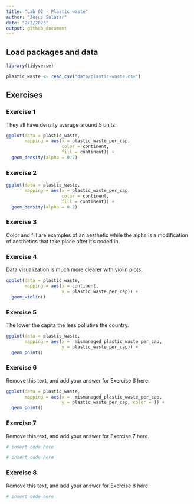 ```yaml
---
title: "Lab 02 - Plastic waste"
author: "Jesus Salazar"
date: "2/2/2023"
output: github_document
---
```


## Load packages and data

```r
library(tidyverse) 
```

```r
plastic_waste <- read_csv("data/plastic-waste.csv")
```

## Exercises

### Exercise 1

They all have density average around 5 units.

```r
ggplot(data = plastic_waste, 
       mapping = aes(x = plastic_waste_per_cap, 
                     color = continent, 
                     fill = continent)) +
  geom_density(alpha = 0.7)
```

### Exercise 2

```r
ggplot(data = plastic_waste, 
       mapping = aes(x = plastic_waste_per_cap, 
                     color = continent, 
                     fill = continent)) +
  geom_density(alpha = 0.2)
```

### Exercise 3

Color and fill are examples of an aesthetic while the alpha is a modification of aesthetics that take place after it's coded in.

### Exercise 4

Data visualization is much more clearer with violin plots.

```r
ggplot(data = plastic_waste, 
       mapping = aes(x = continent, 
                     y = plastic_waste_per_cap)) +
  geom_violin()
```

### Exercise 5

The lower the capita the less pollutive the country.

```r
ggplot(data = plastic_waste, 
       mapping = aes(x =  mismanaged_plastic_waste_per_cap, 
                     y = plastic_waste_per_cap)) +
  geom_point()
```

### Exercise 6

Remove this text, and add your answer for Exercise 6 here.

```r
ggplot(data = plastic_waste, 
       mapping = aes(x =  mismanaged_plastic_waste_per_cap, 
                     y = plastic_waste_per_cap, color = )) +
  geom_point()
```

### Exercise 7

Remove this text, and add your answer for Exercise 7 here.

```r
# insert code here
```

```r
# insert code here
```

### Exercise 8

Remove this text, and add your answer for Exercise 8 here.

```r
# insert code here
```
